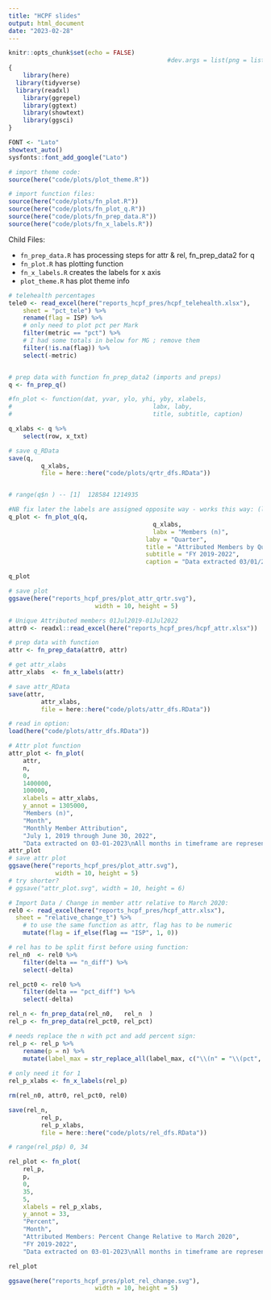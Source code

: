 ```yaml
---
title: "HCPF slides"
output: html_document
date: "2023-02-28"
---
```


```r
knitr::opts_chunk$set(echo = FALSE)
											#dev.args = list(png = list(type = "cairo")))
{
	library(here)
  library(tidyverse) 
  library(readxl)
	library(ggrepel)
	library(ggtext)
	library(showtext)
	library(ggsci)
}

FONT <- "Lato"
showtext_auto()
sysfonts::font_add_google("Lato")

# import theme code: 
source(here("code/plots/plot_theme.R"))

# import function files: 
source(here("code/plots/fn_plot.R"))  
source(here("code/plots/fn_plot_q.R"))
source(here("code/plots/fn_prep_data.R"))  
source(here("code/plots/fn_x_labels.R"))  

```  

Child Files:  

 - `fn_prep_data.R` has processing steps for attr & rel, fn_prep_data2 for q 
 - `fn_plot.R` has plotting function  
 - `fn_x_labels.R` creates the labels for x axis    
 - `plot_theme.R` has plot theme  info  


```r
# telehealth percentages 
tele0 <- read_excel(here("reports_hcpf_pres/hcpf_telehealth.xlsx"), 
    sheet = "pct_tele") %>% 
	rename(flag = ISP) %>% 
	# only need to plot pct per Mark
	filter(metric == "pct") %>%   
	# I had some totals in below for MG ; remove them
	filter(!is.na(flag)) %>% 
	select(-metric)



```


```r
# prep data with function fn_prep_data2 (imports and preps)
q <- fn_prep_q()	

#fn_plot <- function(dat, yvar, ylo, yhi, yby, xlabels, 
#										labx, laby, 
#										title, subtitle, caption) 

q_xlabs <- q %>% 
	select(row, x_txt)

# save q_RData
save(q,
		 q_xlabs,
		 file = here::here("code/plots/qrtr_dfs.RData")) 


# range(q$n	) -- [1]  128584 1214935  

#NB fix later the labels are assigned opposite way - works this way: (labx, laby)
q_plot <- fn_plot_q(q,
										q_xlabs,
										labx = "Members (n)",
									  laby = "Quarter",
									  title = "Attributed Members by Quarter",
									  subtitle = "FY 2019-2022",
									  caption = "Data extracted 03/01/2023")

q_plot

# save plot 
ggsave(here("reports_hcpf_pres/plot_attr_qrtr.svg"),
						width = 10, height = 5)

```  

```r

# Unique Attributed members 01Jul2019-01Jul2022
attr0 <- readxl::read_excel(here("reports_hcpf_pres/hcpf_attr.xlsx"))

# prep data with function
attr <- fn_prep_data(attr0, attr)

# get attr_xlabs
attr_xlabs  <- fn_x_labels(attr)

# save attr_RData
save(attr,
		 attr_xlabs,
		 file = here::here("code/plots/attr_dfs.RData")) 

# read in option:
load(here("code/plots/attr_dfs.RData"))

# Attr plot function
attr_plot <- fn_plot(
	attr, 
	n,
	0, 
	1400000, 
	100000, 
	xlabels = attr_xlabs,
	y_annot = 1305000,
	"Members (n)",
	"Month",
	"Monthly Member Attribution",
	"July 1, 2019 through June 30, 2022",
	"Data extracted on 03-01-2023\nAll months in timeframe are represented in the plot; for readability, only quarter and yearly start months have been labeled")
attr_plot
# save attr plot 
ggsave(here("reports_hcpf_pres/plot_attr.svg"), 
			 width = 10, height = 5)
# try shorter?
# ggsave("attr_plot.svg", width = 10, height = 6)

```


```r

# Import Data / Change in member attr relative to March 2020: 
rel0 <- read_excel(here("reports_hcpf_pres/hcpf_attr.xlsx"), 
  sheet = "relative_change_t") %>% 
	# to use the same function as attr, flag has to be numeric
	mutate(flag = if_else(flag == "ISP", 1, 0))

# rel has to be split first before using function: 
rel_n0  <- rel0 %>% 
	filter(delta == "n_diff") %>%
	select(-delta) 

rel_pct0 <- rel0 %>% 
	filter(delta == "pct_diff") %>%
	select(-delta) 

rel_n <- fn_prep_data(rel_n0,   rel_n  )
rel_p <- fn_prep_data(rel_pct0, rel_pct)

# needs replace the n with pct and add percent sign:
rel_p <- rel_p %>% 
	rename(p = n) %>% 
	mutate(label_max = str_replace_all(label_max, c("\\(n" = "\\(pct",
																									"\\)" = "\\%\\)")))
# only need it for 1
rel_p_xlabs <- fn_x_labels(rel_p)

rm(rel_n0, attr0, rel_pct0, rel0)

save(rel_n,
		 rel_p,
		 rel_p_xlabs,
		 file = here::here("code/plots/rel_dfs.RData"))

# range(rel_p$p) 0, 34

rel_plot <- fn_plot(
	rel_p, 
	p,
	0, 
	35, 
	5, 
	xlabels = rel_p_xlabs,
	y_annot = 33,
	"Percent",
	"Month",
	"Attributed Members: Percent Change Relative to March 2020",
	"FY 2019-2022",
	"Data extracted on 03-01-2023\nAll months in timeframe are represented in the plot; for readability, only quarter and yearly start months have been labeled")

rel_plot

ggsave(here("reports_hcpf_pres/plot_rel_change.svg"), 
						width = 10, height = 5)

```




